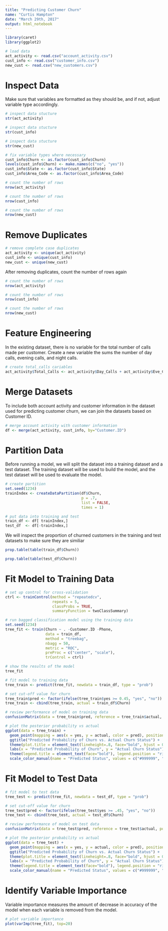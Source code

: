 ```yaml
---
title: "Predicting Customer Churn"
name: "Curtis Hampton"
date: "March 29th, 2017"
output: html_notebook
---
```


```r
library(caret)
library(ggplot2)
```

```r
# load data
act_activity <- read.csv("account_activity.csv")
cust_info <- read.csv("customer_info.csv")
new_cust <- read.csv("new_customers.csv")
```

# Inspect Data
Make sure that variables are formatted as they should be, and if not, adjust variable type accordingly. 

```r
# inspect data stucture
str(act_activity)
```

```r
# inspect data stucture
str(cust_info)
```

```r
# inspect data stucture
str(new_cust)
```

```r
# fix variable types where necessary
cust_info$Churn <- as.factor(cust_info$Churn)
levels(cust_info$Churn) <- make.names(c("no", "yes"))
cust_info$State <- as.factor(cust_info$State)
cust_info$Area_Code <- as.factor(cust_info$Area_Code)
```

```r
# count the number of rows
nrow(act_activity)
```

```r
# count the number of rows
nrow(cust_info)
```

```r
# count the number of rows
nrow(new_cust)
```

# Remove Duplicates

```r
# remove complete case duplicates
act_activity <- unique(act_activity)
cust_info <- unique(cust_info)
new_cust <- unique(new_cust)
```

After removing duplicates, count the number of rows again

```r
# count the number of rows
nrow(act_activity)
```

```r
# count the number of rows
nrow(cust_info)
```

```r
# count the number of rows
nrow(new_cust)
```

# Feature Engineering
In the existing dataset, there is no variable for the total number of calls made per customer.  Create a new variable the sums the number of day calls, evening calls, and night calls. 

```r
# create total_calls cariables
act_activity$Total_Calls <- act_activity$Day_Calls + act_activity$Eve_Calls + act_activity$Night_Calls
```

# Merge Datasets
To include both account activity and customer information in the dataset used for predicting customer churn, we can join the datasets based on Customer ID. 

```r
# merge account activity with customer information
df <- merge(act_activity, cust_info, by="Customer.ID")
```

# Partition Data
Before running a model, we will split the dataset into a training dataset and a test dataset. The training dataset will be used to build the model, and the test dataset will be used to evaluate the model. 

```r
# create partition
set.seed(1234)
trainIndex <- createDataPartition(df$Churn, 
                                  p = .7, 
                                  list = FALSE, 
                                  times = 1)

# put data into training and test
train_df <- df[ trainIndex,]
test_df  <- df[-trainIndex,]
```

We will inspect the proportion of churned customers in the training and test datasets to make sure they are similiar

```r
prop.table(table(train_df$Churn))
```

```r
prop.table(table(test_df$Churn))
```

# Fit Model to Training Data

```r
# set up control for cross-validation
ctrl <- trainControl(method = "repeatedcv", 
                     repeats = 5,
                     classProbs = TRUE,
                     summaryFunction = twoClassSummary)
```

```r
# run bagged classification model using the training data
set.seed(1234)
tree_fit <- train(Churn ~ . -Customer.ID -Phone,
                  data = train_df,
                  method = "treebag",
                  nbagg = 50,
                  metric = "ROC",
                  preProc = c("center", "scale"),
                  trControl = ctrl)
```

```r
# show the results of the model
tree_fit
```

```r
# fit model to training data
tree_train <- predict(tree_fit, newdata = train_df, type = "prob")
```

```r
# set cut-off value for churn
tree_train$pred <- factor(ifelse(tree_train$yes >= 0.45, "yes", "no"))
tree_train <- cbind(tree_train, actual = train_df$Churn)
```

```r
# review performance of model on training data
confusionMatrix(data = tree_train$pred, reference = tree_train$actual, positive = 'yes')
```

```r
# plot the posterior probability vs actual
ggplot(data = tree_train) +
  geom_point(mapping = aes(x = yes, y = actual, color = pred), position = position_jitter(w = 0, h = 0.25)) +
  ggtitle("Predicted Probability of Churn vs. Actual Churn Status") + 
  theme(plot.title = element_text(lineheight=.8, face="bold", hjust = 0.5), ) +
  labs(x = "Predicted Probability of Churn", y = "Actual Churn Status") +
  theme(legend.title = element_text(face="bold"), legend.position = "right") +
  scale_color_manual(name = "Predicted Status", values = c("#999999", "#CC0000"))
```

# Fit Model to Test Data

```r
# fit model to test data
tree_test <- predict(tree_fit, newdata = test_df, type = "prob")
```

```r
# set cut-off value for churn
tree_test$pred <- factor(ifelse(tree_test$yes >= .45, "yes", "no"))
tree_test <- cbind(tree_test, actual = test_df$Churn)
```

```r
# review performance of model on test data
confusionMatrix(data = tree_test$pred, reference = tree_test$actual, positive = 'yes')
```

```r
# plot the posterior probability vs actual
ggplot(data = tree_test) +
  geom_point(mapping = aes(x = yes, y = actual, color = pred), position = position_jitter(w = 0, h = 0.25)) +
  ggtitle("Predicted Probability of Churn vs. Actual Churn Status") + 
  theme(plot.title = element_text(lineheight=.8, face="bold", hjust = 0.5), ) +
  labs(x = "Predicted Probability of Churn", y = "Actual Churn Status") +
  theme(legend.title = element_text(face="bold"), legend.position = "right") +
  scale_color_manual(name = "Predicted Status", values = c("#999999", "#CC0000"))
```

# Identify Variable Importance
Variable importance measures the amount of decrease in accuracy of the model when each variable is removed from the model.

```r
# plot variable importance
plot(varImp(tree_fit), top=20)
```
